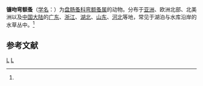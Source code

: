 {{Speciesbox
| taxon = Rhynchotalona falcata
| binomial_authority = (Sars, 1862)<ref name='id12384'>{{cite web| url =http://www.bioinfo.cn/db05/BjdwSpecies.php?action=view&id=12384| title =镰吻弯额蚤| work =《中国动物物种编目数据库》| publisher =中国科学院微生物研究所| author =中国科学院动物研究所| accessdate =2009-04-28| deadurl =yes| archiveurl =https://web.archive.org/web/20160305052813/http://www.bioinfo.cn/db05/BjdwSpecies.php?action=view&id=12384| archivedate =2016-03-05}}</ref>
}}

'''镰吻弯额蚤'''（[[学名|学名]]：{{lang|la|''Rhynchotalona falcata''}}）为[[盘肠蚤科|盘肠蚤科]][[弯额蚤属|弯额蚤属]]的动物。分布于[[亚洲|亚洲]]、欧洲北部、北美洲以及[[中国大陆|中国大陆]]的[[广东|广东]]、[[浙江|浙江]]、[[湖北|湖北]]、[[山东|山东]]、[[河北|河北]]等地，常见于湖泊与水库沿岸的水草丛中。<ref name='id12384'/>

== 参考文献 ==
{{reflist}}

{{节肢动物小作品}}

{{taxonbar}}
[[Category:1862年描述的动物|L]]
[[Category:弯额蚤属|L]]